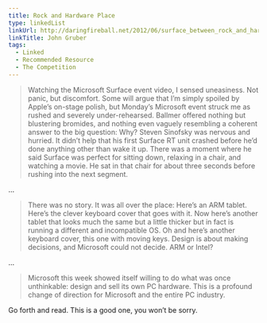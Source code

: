 ```yaml
---
title: Rock and Hardware Place
type: linkedList
linkUrl: http://daringfireball.net/2012/06/surface_between_rock_and_hardware_place
linkTitle: John Gruber
tags:
  - Linked
  - Recommended Resource
  - The Competition
---
```


> Watching the Microsoft Surface event video, I sensed uneasiness. Not panic, but discomfort. Some will argue that I’m simply spoiled by Apple’s on-stage polish, but Monday’s Microsoft event struck me as rushed and severely under-rehearsed. Ballmer offered nothing but blustering bromides, and nothing even vaguely resembling a coherent answer to the big question: Why? Steven Sinofsky was nervous and hurried. It didn’t help that his first Surface RT unit crashed before he’d done anything other than wake it up. There was a moment where he said Surface was perfect for sitting down, relaxing in a chair, and watching a movie. He sat in that chair for about three seconds before rushing into the next segment.

…

> There was no story. It was all over the place: Here’s an ARM tablet. Here’s the clever keyboard cover that goes with it. Now here’s another tablet that looks much the same but a little thicker but in fact is running a different and incompatible OS. Oh and here’s another keyboard cover, this one with moving keys. Design is about making decisions, and Microsoft could not decide. ARM or Intel?

…

> Microsoft this week showed itself willing to do what was once unthinkable: design and sell its own PC hardware. This is a profound change of direction for Microsoft and the entire PC industry.

Go forth and read. This is a good one, you won’t be sorry.
